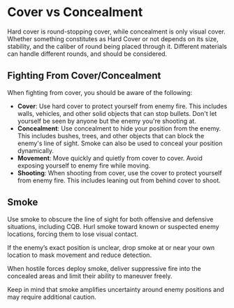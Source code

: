 # Cover vs Concealment
Hard cover is round-stopping cover, while concealment is only visual cover. Whether something constitutes as Hard Cover or not depends on its size, stability, and the caliber of round being placed through it. Different materials can handle different rounds, and should be considered.

## Fighting From Cover/Concealment
When fighting from cover, you should be aware of the following:
- **Cover**: Use hard cover to protect yourself from enemy fire. This includes walls, vehicles, and other solid objects that can stop bullets. Don't let yourself be seen by anyone but the enemy you're shooting at.
- **Concealment**: Use concealment to hide your position from the enemy. This includes bushes, trees, and other objects that can block the enemy's line of sight. Smoke can also be used to conceal your position dynamically.
- **Movement**: Move quickly and quietly from cover to cover. Avoid exposing yourself to enemy fire while moving.
- **Shooting**: When shooting from cover, use the cover to protect yourself from enemy fire. This includes leaning out from behind cover to shoot.

## Smoke
Use smoke to obscure the line of sight for both offensive and defensive situations, including CQB. 
Hurl smoke toward known or suspected enemy locations, forcing them to lose visual contact. 

If the enemy’s exact position is unclear, drop smoke at or near your own location to mask movement and reduce detection. 

When hostile forces deploy smoke, deliver suppressive fire into the concealed areas and limit their ability to maneuver freely. 

Keep in mind that smoke amplifies uncertainty around enemy positions and may require additional caution.

